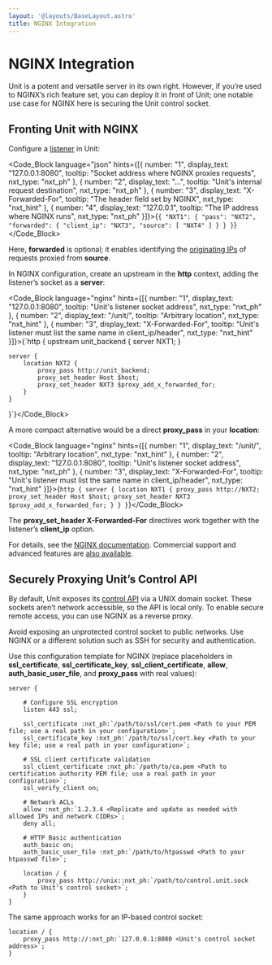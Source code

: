 ```yaml
---
layout: '@layouts/BaseLayout.astro'
title: NGINX Integration
---
```

# NGINX Integration

Unit is a potent and versatile server in its own right.  However, if you’re used to NGINX’s rich feature set, you can deploy it in front of Unit; one notable use case for NGINX here is securing the Unit control socket.

## Fronting Unit with NGINX

Configure a [listener](../configuration.md#configuration-listeners) in Unit:

<Code_Block language="json" hints={[{ number: "1", display_text: "127.0.0.1:8080", tooltip: "Socket address where NGINX proxies requests", nxt_type: "nxt_ph" }, { number: "2", display_text: "...", tooltip: "Unit's internal request destination", nxt_type: "nxt_ph" }, { number: "3", display_text: "X-Forwarded-For", tooltip: "The header field set by NGINX", nxt_type: "nxt_hint" }, { number: "4", display_text: "127.0.0.1", tooltip: "The IP address where NGINX runs", nxt_type: "nxt_ph" }]}>{`{
    "NXT1": {
        "pass": "NXT2",
        "forwarded": {
            "client_ip": "NXT3",
            "source": [
                "NXT4"
            ]
        }
    }
}`}</Code_Block>

Here, **forwarded** is optional; it enables identifying the [originating IPs](../configuration.md#configuration-listeners-xff) of requests proxied from **source**.

In NGINX configuration, create an upstream in the **http** context, adding the listener’s socket as a **server**:

<Code_Block language="nginx" hints={[{ number: "1", display_text: "127.0.0.1:8080", tooltip: "Unit's listener socket address", nxt_type: "nxt_ph" }, { number: "2", display_text: "/unit/", tooltip: "Arbitrary location", nxt_type: "nxt_hint" }, { number: "3", display_text: "X-Forwarded-For", tooltip: "Unit's listener must list the same name in client_ip/header", nxt_type: "nxt_hint" }]}>{`http {
    upstream unit_backend {
        server NXT1;
    }

    server {
        location NXT2 {
            proxy_pass http://unit_backend;
            proxy_set_header Host $host;
            proxy_set_header NXT3 $proxy_add_x_forwarded_for;
        }
    }
}`}</Code_Block>

A more compact alternative would be a direct **proxy\_pass** in your **location**:

<Code_Block language="nginx" hints={[{ number: "1", display_text: "/unit/", tooltip: "Arbitrary location", nxt_type: "nxt_hint" }, { number: "2", display_text: "127.0.0.1:8080", tooltip: "Unit's listener socket address", nxt_type: "nxt_ph" }, { number: "3", display_text: "X-Forwarded-For", tooltip: "Unit's listener must list the same name in client_ip/header", nxt_type: "nxt_hint" }]}>{`http {
    server {
        location NXT1 {
            proxy_pass http://NXT2;
            proxy_set_header Host $host;
            proxy_set_header NXT3 $proxy_add_x_forwarded_for;
        }
    }
}`}</Code_Block>

The **proxy\_set\_header X-Forwarded-For** directives work together with the listener’s **client\_ip** option.

For details, see the [NGINX documentation](https://nginx.org).  Commercial support and advanced features are [also available](https://www.nginx.com).

## Securely Proxying Unit’s Control API

By default, Unit exposes its [control API](../controlapi.md#configuration-mgmt) via a UNIX domain socket.  These sockets aren’t network accessible, so the API is local only.  To enable secure remote access, you can use NGINX as a reverse proxy.

<Note type="warning">
Avoid exposing an unprotected control socket to public networks. Use NGINX or a different solution such as SSH for security and authentication.
</Note>

Use this configuration template for NGINX (replace placeholders in **ssl\_certificate**, **ssl\_certificate\_key**, **ssl\_client\_certificate**, **allow**, **auth\_basic\_user\_file**, and **proxy\_pass** with real values):

```nginx
server {

    # Configure SSL encryption
    listen 443 ssl;

    ssl_certificate :nxt_ph:`/path/to/ssl/cert.pem <Path to your PEM file; use a real path in your configuration>`;
    ssl_certificate_key :nxt_ph:`/path/to/ssl/cert.key <Path to your key file; use a real path in your configuration>`;

    # SSL client certificate validation
    ssl_client_certificate :nxt_ph:`/path/to/ca.pem <Path to certification authority PEM file; use a real path in your configuration>`;
    ssl_verify_client on;

    # Network ACLs
    allow :nxt_ph:`1.2.3.4 <Replicate and update as needed with allowed IPs and network CIDRs>`;
    deny all;

    # HTTP Basic authentication
    auth_basic on;
    auth_basic_user_file :nxt_ph:`/path/to/htpasswd <Path to your htpasswd file>`;

    location / {
        proxy_pass http://unix::nxt_ph:`/path/to/control.unit.sock <Path to Unit's control socket>`;
    }
}
```

The same approach works for an IP-based control socket:

```nginx
location / {
    proxy_pass http://:nxt_ph:`127.0.0.1:8080 <Unit's control socket address>`;
}
```